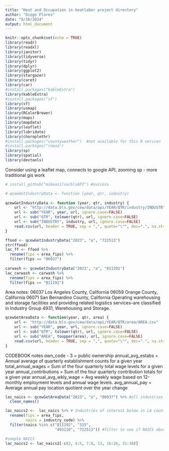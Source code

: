 ```yaml
---
title: "Heat and Occupation in heatlabor project directory"
author: "Diego Flores"
date: "8/16/2024"
output: html_document
---
```


```r
knitr::opts_chunk$set(echo = TRUE)
library(readr)
library(readxl)
library(janitor)
library(tidyverse)
library(tidyr)
library(dplyr)
library(ggplot2)
library(stargazer)
library(caret)
library(car)
#install.packages("kableExtra")
library(kableExtra)
#install.packages("sf")
library(sf)
library(usmap)
library(RColorBrewer)
library(maps)
library(mapdata)
library(leaflet)
library(lubridate)
library(choroplethr)
#install.packages("countyweather")  #not available for this R version
#install.packages("rnoaa")
library(sp)
library(spatial)
library(devtools)
```

Consider using a leaflet map, connects to google API, zooming sp - more traditional gis work
```r
# install_github("mikeasilva/blsAPI") #success 
```

```r
# qcewGetIndustryData <- function (year, qtr, industry)
  
qcewGetIndustryData <- function (year, qtr, industry) {
	url <- "http://data.bls.gov/cew/data/api/YEAR/QTR/industry/INDUSTRY.csv"
	url <- sub("YEAR", year, url, ignore.case=FALSE)
	url <- sub("QTR", tolower(qtr), url, ignore.case=FALSE)
	url <- sub("INDUSTRY", industry, url, ignore.case=FALSE)
	read.csv(url, header = TRUE, sep = ",", quote="\"", dec=".", na.strings=" ", skip=0)
}
```

``` r
ffood <- qcewGetIndustryData("2023", "a", "722513")
str(ffood)
lac_ff <- ffood %>% 
  rename(fips = area_fips) %>% 
  filter(fips == "06037")
  
carwash <- qcewGetIndustryData("2023", "a", "811192")
lac_carwash <- carwash %>% 
  rename(fips = area_fips) %>% 
  filter(fips == "811192")
```

Area notes:
06037	Los Angeles County, California 
06059	Orange County, California
06071	San Bernardino County, California
Operating warehousing and storage facilities and providing related 
logistics services--are classified in Industry Group 4931, Warehousing and Storage.

```r
qcewGetAreaData <- function(year, qtr, area) {
	url <- "http://data.bls.gov/cew/data/api/YEAR/QTR/area/AREA.csv"
	url <- sub("YEAR", year, url, ignore.case=FALSE)
	url <- sub("QTR", tolower(qtr), url, ignore.case=FALSE)
	url <- sub("AREA", toupper(area), url, ignore.case=FALSE)
	read.csv(url, header = TRUE, sep = ",", quote="\"", dec=".", na.strings=" ", skip=0)
}
```
CODEBOOK notes
own_code - 3 = public ownership 
annual_avg_estabs	= Annual average of quarterly establishment counts for a given year
total_annual_wages =	Sum of the four quarterly total wage levels for a given year
annual_contributions	=	Sum of the four quarterly contribution totals for a given year
annual_avg_wkly_wage	= Avg weekly wage based on 12-monthly employment levels and annual wage levels.
avg_annual_pay	=	Average annual pay
location quotient 
over the year change 
```r
lac_naics <- qcewGetAreaData("2023", "a", "06037") %>% #all industries in LAC 
  clean_names()

lac_naics2 <-  lac_naics %>% # Industries of interest below in LA county
  rename(fips = area_fips, 
         naics = industry_code) %>% 
  filter(naics %in% c("811192", "315", 
                      "493110", "722513")) #filter to see if NAICS obsvr are in the vector
```

```r
#sample NAICS 
lac_naics2 <- lac_naics2[-c(2, 4:5, 7:8, 13, 16:26, 31:38)] 
```


